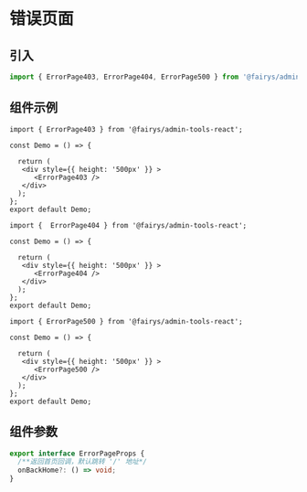 # 错误页面



## 引入

```ts
import { ErrorPage403, ErrorPage404, ErrorPage500 } from '@fairys/admin-tools-react';
```

## 组件示例

```tsx preview title="错误页面403"
import { ErrorPage403 } from '@fairys/admin-tools-react';

const Demo = () => {

  return (
   <div style={{ height: '500px' }} >
      <ErrorPage403 />
   </div>
  );
};
export default Demo;
```

```tsx preview title="错误页面404"
import {  ErrorPage404 } from '@fairys/admin-tools-react';

const Demo = () => {

  return (
   <div style={{ height: '500px' }} >
      <ErrorPage404 />
   </div>
  );
};
export default Demo;
```

```tsx preview title="错误页面500"
import { ErrorPage500 } from '@fairys/admin-tools-react';

const Demo = () => {

  return (
   <div style={{ height: '500px' }} >
      <ErrorPage500 />
   </div>
  );
};
export default Demo;
```


## 组件参数

```ts
export interface ErrorPageProps {
  /**返回首页回调，默认跳转 '/' 地址*/
  onBackHome?: () => void;
}
```

